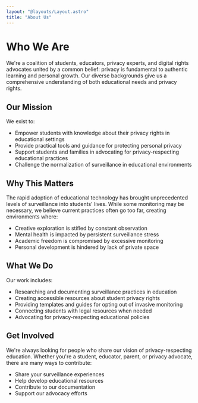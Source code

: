 ```yaml
---
layout: "@layouts/Layout.astro"
title: "About Us"
---
```


# Who We Are

We're a coalition of students, educators, privacy experts, and digital rights advocates united by a common belief: privacy is fundamental to authentic learning and personal growth. Our diverse backgrounds give us a comprehensive understanding of both educational needs and privacy rights.

## Our Mission

We exist to:
- Empower students with knowledge about their privacy rights in educational settings
- Provide practical tools and guidance for protecting personal privacy
- Support students and families in advocating for privacy-respecting educational practices
- Challenge the normalization of surveillance in educational environments

## Why This Matters

The rapid adoption of educational technology has brought unprecedented levels of surveillance into students' lives. While some monitoring may be necessary, we believe current practices often go too far, creating environments where:

- Creative exploration is stifled by constant observation
- Mental health is impacted by persistent surveillance stress
- Academic freedom is compromised by excessive monitoring
- Personal development is hindered by lack of private space

## What We Do

Our work includes:
- Researching and documenting surveillance practices in education
- Creating accessible resources about student privacy rights
- Providing templates and guides for opting out of invasive monitoring
- Connecting students with legal resources when needed
- Advocating for privacy-respecting educational policies

## Get Involved

We're always looking for people who share our vision of privacy-respecting education. Whether you're a student, educator, parent, or privacy advocate, there are many ways to contribute:

- Share your surveillance experiences
- Help develop educational resources
- Contribute to our documentation
- Support our advocacy efforts
